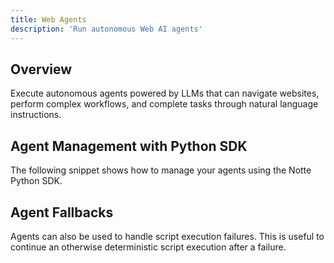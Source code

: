 ```yaml
---
title: Web Agents
description: 'Run autonomous Web AI agents'
---
```



## Overview

Execute autonomous agents powered by LLMs that can navigate websites, perform complex workflows, and complete tasks through natural language instructions.

## Agent Management with Python SDK

The following snippet shows how to manage your agents using the Notte Python SDK.

<AgentsPython />

## Agent Fallbacks

Agents can also be used to handle script execution failures. This is useful to continue an otherwise deterministic script execution after a failure.

<AgentFallback />
